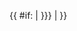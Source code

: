 {{ #if: {{{year|}}} | {{{team name-{{{year}}}}}} |{{{team name}}} }}<noinclude>{{documentation|content=
== Parameters ==
; year
; team name
[[Category:自行車模板]]
}}</noinclude>